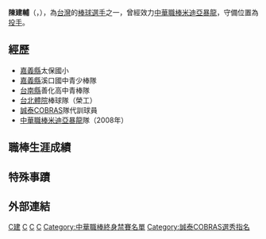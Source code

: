 {{blpsources|time=2022-05-12}}{{Infobox CPBL player|
bgcolor1=|
bgcolor2=|
textcolor1=|
textcolor2=|
name=陳建輔|
image=|
birthdate={{birth_date_and_age|1984|8|3|mf=y}}|
birthplace={{ROC}}[[台灣|台灣]][[嘉義縣|嘉義縣]]|
width=130|
position=投手|
team=米迪亞暴龍|
number=10|
bats=右|
throws=右|
debutdate=3月18日|
debutyear=2008年|
debutteam=米迪亞暴龍|
statyear=2008年6月26日|
stat1label=勝投－敗投|
stat1value=3－8|
stat2label=[[三振|三振]]－[[四死球|四死]]|
stat2value=46－39|
stat3label=[[防禦率|防禦率]]|
stat3value=3.78|
teams=<nowiki></nowiki> 
*[[米迪亞暴龍|米迪亞暴龍]] （2008年）
}}
'''陳建輔'''（'''{{lang|en|Chien-Fu Chen}}'''，{{bd|1984年|8月3日|catIdx=C陳}}），為[[台灣|台灣]]的[[棒球|棒球]][[選手|選手]]之一，曾經效力[[中華職棒|中華職棒]][[米迪亞暴龍|米迪亞暴龍]]，守備位置為[[投手|投手]]。

==經歷==
*[[嘉義縣|嘉義縣]]太保國小
*[[嘉義縣|嘉義縣]]溪口國中青少棒隊
*[[台南縣|台南縣]]善化高中青棒隊
*[[台北體院|台北體院]]棒球隊（榮工）
*[[誠泰COBRAS|誠泰COBRAS]]隊代訓球員
*[[中華職棒|中華職棒]][[米迪亞暴龍|米迪亞暴龍]]隊（2008年）

==職棒生涯成績==
==特殊事蹟==
==外部連結==

{{台灣棒球維基館}}
{{棒球選手小作品}}

[[Category:陳姓|C建]]
[[Category:台灣棒球運動員|C]]
[[Category:米迪亞暴龍隊球員|C]]
[[Category:誠泰COBRAS隊球員|C]]
[[Category:中華職棒終身禁賽名單|Category:中華職棒終身禁賽名單]]
[[Category:誠泰COBRAS選秀指名|Category:誠泰COBRAS選秀指名]]
